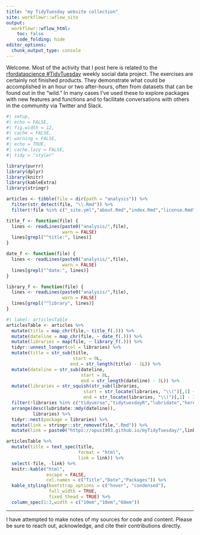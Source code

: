 ```yaml
---
title: "my TidyTuesday website collection"
site: workflowr::wflow_site
output:
  workflowr::wflow_html:
    toc: false
    code_folding: hide
editor_options:
  chunk_output_type: console
---
```


Welcome. Most of the activity that I post here is related to the [rfordatascience #TidyTuesday](https://github.com/rfordatascience/tidytuesday) weekly social data project. The exercises are certainly not finished products. They demonstrate what could be accomplished in an hour or two after-hours, often from datasets that can be found out in the "wild." In many cases I've used these to explore packages with new features and functions and to facilitate conversations with others in the community via Twitter and Slack.




```r
#| setup,
#| echo = FALSE,
#| fig.width = 12,
#| cache = FALSE,
#| warning = FALSE,
#| echo = TRUE,
#| cache.lazy = FALSE,
#| tidy = "styler"

library(purrr)
library(dplyr)
library(knitr)
library(kableExtra)
library(stringr)

articles <- tibble(file = dir(path = "analysis")) %>% 
  filter(str_detect(file, "\\.Rmd")) %>% 
  filter(!file %in% c("_site.yml","about.Rmd","index.Rmd","license.Rmd","rsconnect"))

title_f <- function(file) {
  lines <- readLines(paste0("analysis/",file),
                     warn = FALSE)  
  lines[grepl("^title:", lines)]
}

date_f <- function(file) {
  lines <- readLines(paste0("analysis/",file),
                     warn = FALSE)  
  lines[grepl("^date:", lines)]
}

library_f <- function(file) {
  lines <- readLines(paste0("analysis/",file),
                     warn = FALSE)  
  lines[grepl("^library", lines)]
}
```

```r
#| label: articlesTable
articlesTable <- articles %>% 
  mutate(title = map_chr(file,~ title_f(.))) %>% 
  mutate(dateline = map_chr(file, ~ date_f(.))) %>% 
  mutate(libraries = map(file, ~ library_f(.))) %>%
  tidyr::unnest_longer(col = libraries) %>% 
  mutate(title = str_sub(title, 
                         start = 9L,
                        end = str_length(title) - 1L)) %>% 
  mutate(dateline = str_sub(dateline, 
                            start = 8L,
                            end = str_length(dateline) - 1L)) %>% 
  mutate(libraries = str_squish(str_sub(libraries, 
                             start = str_locate(libraries, "\\(")[,1] + 1,
                             end = str_locate(libraries, "\\)")[,1] - 1 ))) %>% 
  filter(!libraries %in% c("tidyverse","tidytuesdayR","lubridate","here","hrbrthemes", "tweetrmd", "grumanlib")) %>% 
  arrange(desc(lubridate::mdy(dateline)),
          libraries) %>% 
  tidyr::nest(package = libraries) %>% 
  mutate(link = stringr::str_remove(file,".Rmd")) %>% 
  mutate(link = paste0("https://opus1993.github.io/myTidyTuesday/",link,".html"))

articlesTable %>% 
  mutate(title = text_spec(title,
                           format = "html", 
                           link = link)) %>% 
  select(-file, -link) %>% 
  knitr::kable("html", 
               escape = FALSE,
               col.names = c("Title","Date","Packages")) %>%
  kable_styling(bootstrap_options = c("hover", "condensed"),
                full_width = TRUE,
                fixed_thead = TRUE) %>% 
  column_spec(1:3,width = c("10em","10em","60em"))

```

----

I have attempted to make notes of my sources for code and content. Please be sure to reach out, acknowledge, and cite their contributions directly.
